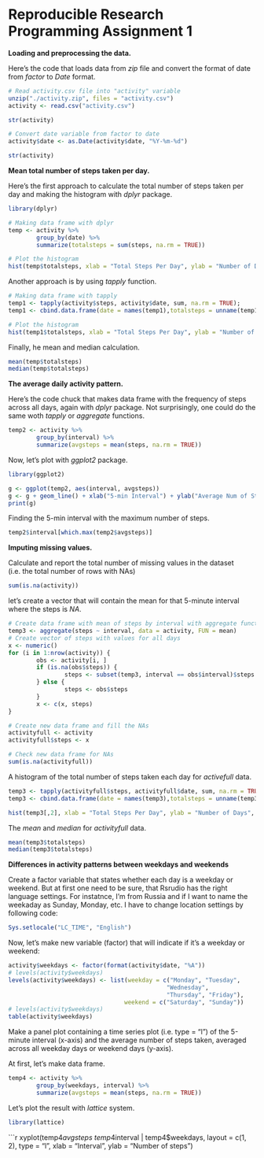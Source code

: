 Reproducible Research Programming Assignment 1
==============================================

**Loading and preprocessing the data.**

Here's the code that loads data from *zip* file and convert the format of date from *factor* to *Date* format.
```r
# Read activity.csv file into "activity" variable
unzip("./activity.zip", files = "activity.csv")
activity <- read.csv("activity.csv")

str(activity)

# Convert date variable from factor to date
activity$date <- as.Date(activity$date, "%Y-%m-%d")

str(activity)
```

**Mean total number of steps taken per day.**

Here's the first approach to calculate the total number of steps taken per day and making the histogram with *dplyr* package.
```r
library(dplyr)
```
```r
# Making data frame with dplyr
temp <- activity %>% 
        group_by(date) %>% 
        summarize(totalsteps = sum(steps, na.rm = TRUE))
```
```r
# Plot the histogram
hist(temp$totalsteps, xlab = "Total Steps Per Day", ylab = "Number of Days", main = "Total Steps in a day", col = "red")
```

Another approach is by using *tapply* function.
```r
# Making data frame with tapply
temp1 <- tapply(activity$steps, activity$date, sum, na.rm = TRUE);
temp1 <- cbind.data.frame(date = names(temp1),totalsteps = unname(temp1))
```

```r
# Plot the histogram
hist(temp1$totalsteps, xlab = "Total Steps Per Day", ylab = "Number of Days", main = "Total Steps in a day", col = "blue")
```

Finally, he mean and median calculation.
```r
mean(temp$totalsteps) 
median(temp$totalsteps)
```

**The average daily activity pattern.**

Here's the code chuck that makes data frame with the frequency of steps across all days, again with *dplyr* package. Not surprisingly, one could do the same woth *tapply* or *aggregate* functions.
```r
temp2 <- activity %>% 
        group_by(interval) %>% 
        summarize(avgsteps = mean(steps, na.rm = TRUE))
```

Now, let's plot with *ggplot2* package.
```r
library(ggplot2)
```

```r
g <- ggplot(temp2, aes(interval, avgsteps))
g <- g + geom_line() + xlab("5-min Interval") + ylab("Average Num of Steps") + ggtitle("Average Daily Activity Pattern")
print(g)
```

Finding the 5-min interval with the maximum number of steps.
```r
temp2$interval[which.max(temp2$avgsteps)]
```

**Imputing missing values.**

Calculate and report the total number of missing values in the dataset (i.e. the total number of rows with NAs)
```r
sum(is.na(activity))
```

let's create a vector that will contain the mean for that 5-minute interval where the steps is *NA*.
```r
# Create data frame with mean of steps by interval with aggregate function
temp3 <- aggregate(steps ~ interval, data = activity, FUN = mean)
# Create vector of steps with values for all days 
x <- numeric()
for (i in 1:nrow(activity)) {
        obs <- activity[i, ]
        if (is.na(obs$steps)) {
                steps <- subset(temp3, interval == obs$interval)$steps
        } else {
                steps <- obs$steps
        }
        x <- c(x, steps)
}

# Create new data frame and fill the NAs
activityfull <- activity
activityfull$steps <- x

# Check new data frame for NAs
sum(is.na(activityfull))
```

A histogram of the total number of steps taken each day for *activefull* data.
```r
temp3 <- tapply(activityfull$steps, activityfull$date, sum, na.rm = TRUE)
temp3 <- cbind.data.frame(date = names(temp3),totalsteps = unname(temp3))

hist(temp3[,2], xlab = "Total Steps Per Day", ylab = "Number of Days", main = "Frequency of Total Steps in a day", col = "blue")

```

The *mean* and *median* for *activityfull* data.
```r
mean(temp3$totalsteps)
median(temp3$totalsteps)
```

**Differences in activity patterns between weekdays and weekends**

Create a factor variable that states whether each day is a weekday or weekend. But at first one need to be sure, that Rsrudio has the right language settings. For instatnce, I'm from Russia and if I want to name the weekaday as Sunday, Monday, etc. I have to change location settings by following code:
```r
Sys.setlocale("LC_TIME", "English")
```
Now, let's make new variable (factor) that will indicate if it's a weekday or weekend:
```r
activity$weekdays <- factor(format(activity$date, "%A"))
# levels(activity$weekdays)
levels(activity$weekdays) <- list(weekday = c("Monday", "Tuesday",
                                             "Wednesday", 
                                             "Thursday", "Friday"),
                                 weekend = c("Saturday", "Sunday"))
# levels(activity$weekdays)
table(activity$weekdays)
```

Make a panel plot containing a time series plot (i.e. type = "l") of the 5-minute interval (x-axis) and the average number of steps taken, averaged across all weekday days or weekend days (y-axis). 

At first, let's make data frame.
```r
temp4 <- activity %>%
        group_by(weekdays, interval) %>%
        summarize(avgsteps = mean(steps, na.rm = TRUE))
```

Let's plot the result with *lattice* system.
```r
library(lattice)
```
```r

xyplot(temp4$avgsteps ~ temp4$interval | temp4$weekdays, 
       layout = c(1, 2), type = "l", 
       xlab = "Interval", ylab = "Number of steps")
